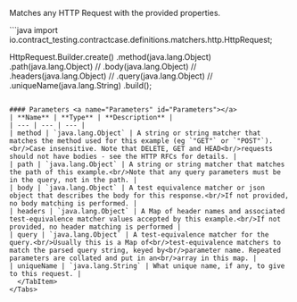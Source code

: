 
Matches any HTTP Request with the provided properties.

<Tabs groupId="language">
  <TabItem value="java" label="Java">
```java
import io.contract_testing.contractcase.definitions.matchers.http.HttpRequest;

HttpRequest.Builder.create()
    .method(java.lang.Object)
    .path(java.lang.Object)
//  .body(java.lang.Object)
//  .headers(java.lang.Object)
//  .query(java.lang.Object)
//  .uniqueName(java.lang.String)
    .build();
```

#### Parameters <a name="Parameters" id="Parameters"></a>
| **Name** | **Type** | **Description** |
| --- | --- | --- |
| method | `java.lang.Object` | A string or string matcher that matches the method used for this example (eg `"GET"` or `"POST"`).<br/>Case insensitive. Note that DELETE, GET and HEAD<br/>requests should not have bodies - see the HTTP RFCs for details. |
| path | `java.lang.Object` | A string or string matcher that matches the path of this example.<br/>Note that any query parameters must be in the query, not in the path. |
| body | `java.lang.Object` | A test equivalence matcher or json object that describes the body for this response.<br/>If not provided, no body matching is performed. |
| headers | `java.lang.Object` | A Map of header names and associated test-equivalence matcher values accepted by this example.<br/>If not provided, no header matching is performed |
| query | `java.lang.Object` | A test-equivalence matcher for the query.<br/>Usually this is a Map of<br/>test-equivalence matchers to match the parsed query string, keyed by<br/>parameter name. Repeated parameters are collated and put in an<br/>array in this map. |
| uniqueName | `java.lang.String` | What unique name, if any, to give to this request. |
  </TabItem>
</Tabs>
